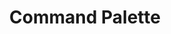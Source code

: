 ---
title: Command Palette
category: Components
description: A command palette for your application.
status: todo
---
